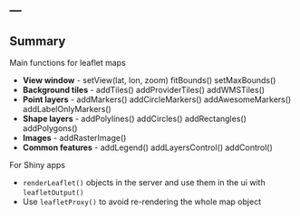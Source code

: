 ---
---

## Summary

Main functions for leaflet maps

* **View window** - setView(lat, lon, zoom) fitBounds() setMaxBounds()
* **Background tiles** - addTiles() addProviderTiles() addWMSTiles()
* **Point layers** - addMarkers() addCircleMarkers() addAwesomeMarkers() addLabelOnlyMarkers()
* **Shape layers** - addPolylines() addCircles() addRectangles() addPolygons()
* **Images** - addRasterImage()
* **Common features** - addLegend() addLayersControl() addControl()

For Shiny apps

* `renderLeaflet()` objects in the server and use them in the ui with `leafletOutput()`
* Use `leafletProxy()` to avoid re-rendering the whole map object